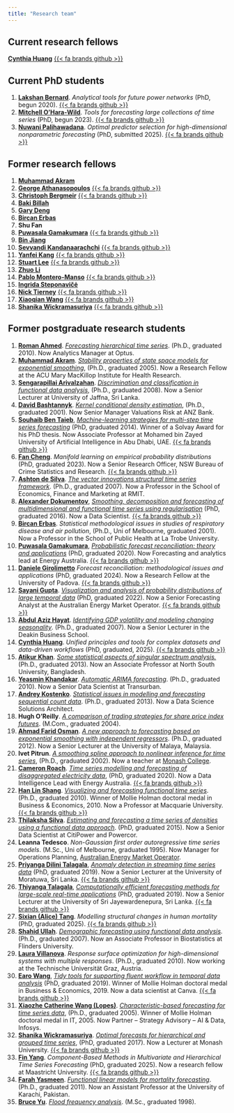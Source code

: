 ```yaml
---
title: "Research team"
---
```


## Current research fellows

**[Cynthia Huang](https://www.cynthiahqy.com)** [{{< fa brands github >}}](https://github.com/cynthiahqy)

## Current PhD students

  1. **[Lakshan Bernard](https://optima.org.au/staff/lakshan/)**. *Analytical tools for future power networks* (PhD, begun 2020). [{{< fa brands github >}}](https://github.com/mkldb)
  2. **[Mitchell O'Hara-Wild](https://mitchelloharawild.com)**. *Tools for forecasting large collections of time series* (PhD, begun 2023). [{{< fa brands github >}}](https://github.com/mitchelloharawild)
  3. **[Nuwani Palihawadana](https://nuwanipalihawadana.netlify.app/)**. *Optimal predictor selection for high-dimensional nonparametric forecasting* (PhD, submitted 2025). [{{< fa brands github >}}](https://github.com/nuwani-palihawadana)

## Former research fellows

  1. **[Muhammad Akram](https://www.acu.edu.au/research-and-enterprise/our-research-institutes/mary-mackillop-institute-for-health-research/our-people/muhammad-akram)**
  2. **[George Athanasopoulos](https://research.monash.edu/en/persons/george-athanasopoulos)** [{{< fa brands github >}}](https://github.com/georgeAthana)
  3. **[Christoph Bergmeir](https://www.cbergmeir.com/)** [{{< fa brands github >}}](https://github.com/cbergmeir)
  4. **[Baki Billah](https://research.monash.edu/en/persons/md-billah)**
  5. **[Gary Deng](https://www.linkedin.com/in/gary-minfeng-deng)**
  6. **[Bircan Erbas](https://scholars.latrobe.edu.au/display/berbas)**
  7. **Shu Fan**
  8. **[Puwasala Gamakumara](https://www.linkedin.com/in/puwasala-gamakumara-phd/)** [{{< fa brands github >}}](https://github.com/PuwasalaG)
  9. **[Bin Jiang](https://www.linkedin.com/in/bin-jiang-44918b28/)**
  10.  **[Sevvandi Kandanaarachchi](https://sevvandi.github.io)** [{{< fa brands github >}}](https://github.com/sevvandi)
  11. **[Yanfei Kang](http://yanfei.site)** [{{< fa brands github >}}](https://github.com/ykang)
  12. **[Stuart Lee](https://stuartlee.org/)** [{{< fa brands github >}}](https://github.com/sa-lee/)
  13. **[Zhuo Li](https://sites.google.com/view/zhuo-li/home)**
  14. **[Pablo Montero-Manso](https://www.sydney.edu.au/business/about/our-people/academic-staff/pablo-monteromanso.html)** [{{< fa brands github >}}](https://github.com/pmontman)
  15. **[Ingrida Steponavičė](https://www.linkedin.com/in/ingridasteponavice/)**
  16. **[Nick Tierney](https://www.njtierney.com/)** [{{< fa brands github >}}](https://github.com/njtierney)
  17. **[Xiaoqian Wang](https://xqnwang.rbind.io)** [{{< fa brands github >}}](https://github.com/xqnwang)
  18. **[Shanika Wickramasuriya](https://research.monash.edu/en/persons/shanika-wickramasuriya)** [{{< fa brands github >}}](https://github.com/ShanikaLW)

## Former postgraduate research students

  1. **[Roman Ahmed](https://www.linkedin.com/in/romanahmed)**. [*Forecasting hierarchical time series*](https://bridges.monash.edu/articles/thesis/Forecasting_hierarchical_time_series/14956233). (Ph.D., graduated 2010). Now Analytics Manager at Optus.
  2. **[Muhammad Akram](https://www.acu.edu.au/research-and-enterprise/our-research-institutes/mary-mackillop-institute-for-health-research/our-people/muhammad-akram)**. [*Stability properties of state space models for exponential smoothing*](https://bridges.monash.edu/articles/thesis/Stability_properties_of_state_space_models_for_exponential_smoothing/14873391), (Ph.D., graduated 2005). Now a Research Fellow at the ACU Mary MacKillop Institute for Health Research.
  3. **[Sengarapillai Arivalzahan](https://maths.jfn.ac.lk/index.php/dr-s-arivalzahan/)**. [*Discrimination and classification in functional data analysis*](https://bridges.monash.edu/articles/thesis/Discrimination_and_classification_in_functional_data_analysis/14971401), (Ph.D., graduated 2008). Now a Senior Lecturer at University of Jaffna, Sri Lanka.
  4. **[David Bashtannyk](https://www.linkedin.com/in/david-bashtannyk-53b30796)**. [*Kernel conditional density estimation*](https://bridges.monash.edu/articles/thesis/Kernel_conditional_density_estimation/14873652), (Ph.D., graduated 2001). Now Senior Manager  Valuations Risk at ANZ Bank.
  5. **[Souhaib Ben Taieb](http://souhaib-bentaieb.com/)**, *[Machine-learning strategies for multi-step time series forecasting](https://souhaib-bentaieb.com/papers/2014_phd.pdf)* (PhD, graduated 2014). Winner of a Solvay Award for his PhD thesis. Now Associate Professor at Mohamed bin Zayed University of Artificial Intelligence in Abu Dhabi, UAE. [{{< fa brands github >}}](https://github.com/bsouhaib/)
  6. **[Fan Cheng](https://www.linkedin.com/in/fan-cheng)**. *Manifold learning on empirical probability distributions* (PhD, graduated 2023). Now a Senior Research Officer, NSW Bureau of Crime Statistics and Research. [{{< fa brands github >}}](https://github.com/ffancheng)
  7. **[Ashton de Silva](https://academics.rmit.edu.au/ashton-desilva)**. [*The vector innovations structural time series framework*](https://bridges.monash.edu/articles/thesis/The_vector_innovations_structural_time_series_framework/14874258). (Ph.D., graduated 2007). Now a Professor in the School of Economics, Finance and Marketing at RMIT.
  8. **[Alexander Dokumentov](https://www.linkedin.com/in/dokumentov/)**, *[Smoothing, decomposition and forecasting of multidimensional and functional time series using regularisation](https://bridges.monash.edu/articles/thesis/Smoothing_decomposition_and_forecasting_of_multidimensional_and_functional_time_series_using_regularisation/4713580)* (PhD, graduated 2016). Now a Data Scientist. [{{< fa brands github >}}](https://github.com/dokal01/)
  9.  **[Bircan Erbas](https://scholars.latrobe.edu.au/display/berbas)**. *Statistical methodological issues in studies of respiratory disease and air pollution*, (Ph.D., Uni of Melbourne, graduated 2001). Now a Professor in the School of Public Health at La Trobe University.
  10. **[Puwasala Gamakumara](https://www.linkedin.com/in/puwasala-gamakumara-phd/)**, [*Probabilistic forecast reconciliation: theory and applications*](https://bridges.monash.edu/articles/thesis/Probabilistic_Forecast_Reconciliation_Theory_and_Applications/11869533) (PhD, graduated 2020).  Now Forecasting and analytics lead at Energy Australia. [{{< fa brands github >}}](https://github.com/PuwasalaG)
  11. **[Daniele Girolimetto](https://danigiro.github.io)** *Forecast reconciliation: methodological issues and applications* (PhD, graduated 2024). Now a Research Fellow at the University of Padova. [{{< fa brands github >}}](https://github.com/danigiro)
  12. **[Sayani Gupta](https://au.linkedin.com/in/sayanigupta)**. [*Visualization and analysis of probability distributions of large temporal data*](https://bridges.monash.edu/articles/thesis/Visualization_and_analysis_of_probability_distributions_of_large_temporal_data/19304453) (PhD, graduated 2022). Now a Senior Forecasting Analyst at the Australian Energy Market Operator. [{{< fa brands github >}}](https://github.com/Sayani07)
  13. **[Abdul Aziz Hayat](https://experts.deakin.edu.au/4826-abdul-hayat-muhammad)**. *[Identifying GDP volatility and modeling changing seasonality](https://bridges.monash.edu/articles/thesis/Identifying_GDP_volatility_and_modeling_changing_seasonality/14835549)*. (Ph.D., graduated 2007). Now a Senior Lecturer in the Deakin Business School.
  14. **[Cynthia Huang](https://www.cynthiahqy.com)**. *Unified principles and tools for complex datasets and data-driven workflows* (PhD, graduated, 2025). [{{< fa brands github >}}](https://github.com/cynthiahqy)
  15. **[Atikur Khan](https://atikurkhan.net/)**. [*Some statistical aspects of singular spectrum analysis.*](https://bridges.monash.edu/articles/thesis/Some_statistical_aspects_of_singular_spectrum_analysis/4704922) (Ph.D., graduated 2013). Now an Associate Professor at North South University, Bangladesh.
  16. **[Yeasmin Khandakar](https://www.linkedin.com/in/yeasminkhandakar/)**. *[Automatic ARIMA forecasting](https://bridges.monash.edu/articles/thesis/Automatic_ARIMA_forecasting/14928636)*. (Ph.D., graduated 2010). Now a Senior Data Scientist at Transurban.
  17. **[Andrey Kostenko](https://www.linkedin.com/in/akoste01/)**. [*Statistical issues in modelling and forecasting sequential count data*](https://bridges.monash.edu/articles/thesis/Statistical_issues_in_modelling_and_forecasting_sequential_count_data/4628290). (Ph.D., graduated 2013). Now a Data Science Solutions Architect.
  18. **Hugh O'Reilly**. *[A comparison of trading strategies for share price index futures](https://bridges.monash.edu/articles/thesis/A_comparison_of_trading_strategies_for_share_price_index_futures/19548238)*. (M.Com., graduated 2004).
  19. **[Ahmad Farid Osman](https://umexpert.um.edu.my/faridosman.html)**. *[A new approach to forecasting based on exponential smoothing with independent regressors](https://bridges.monash.edu/articles/thesis/A_new_approach_to_forecasting_based_on_exponential_smoothing_with_independent_regressors/4649045)*. (Ph.D., graduated 2012). Now a Senior Lecturer at the University of Malaya, Malaysia.
  20. **Ivet Pitrun**. *[A smoothing spline approach to nonlinear inference for time series](https://bridges.monash.edu/articles/thesis/A_smoothing_spline_approach_to_nonlinear_inference_for_time_series/5466688)*, (Ph.D., graduated 2002). Now a teacher at [Monash College](http://www.monash.edu/monashcollege).
  21. **[Cameron Roach](https://www.linkedin.com/in/cameron-roach-00873b69/)**. *[Time series modelling and forecasting of disaggregated electricity data](https://bridges.monash.edu/articles/thesis/Time_series_modelling_and_forecasting_of_disaggregated_electricity_data/12671585)*, (PhD, graduated 2020). Now a Data Intelligence Lead with Energy Australia. [{{< fa brands github >}}](https://github.com/camroach87/)
  22. **[Han Lin Shang](https://researchers.mq.edu.au/en/persons/hanlin-shang)**. *[Visualizing and forecasting functional time series](https://bridges.monash.edu/articles/thesis/Visualizing_and_forecasting_functional_time_series/4546333)*. (Ph.D., graduated 2010). Winner of Mollie Holman doctoral medal in Business &amp; Economics, 2010. Now a Professor at Macquarie University. [{{< fa brands github >}}](https://github.com/hanshang/)
  23. **[Thilaksha Silva](https://www.linkedin.com/in/thilakshasilva/)**. *[Estimating and forecasting a time series of densities using a functional data approach](https://bridges.monash.edu/articles/thesis/Estimating_and_forecasting_a_time_series_of_densities_using_a_functional_data_approach/4679500)*. (PhD, graduated 2015). Now a Senior Data Scientist at CitiPower and Powercor.
  24. **Leanna Tedesco**. *Non-Gaussian first order autoregressive time series models*. (M.Sc., Uni of Melbourne, graduated 1995). Now Manager for Operations Planning, [Australian Energy Market Operator](https://aemo.com.au/en/about/careers/employee-stories/employee-in-the-spotlight-with-leanna-tedesco).
  25. **[Priyanga Dilini Talagala](http://prital.netlify.app/)**, [*Anomaly detection in streaming time series data*](https://bridges.monash.edu/articles/thesis/Anomaly_Detection_in_Streaming_Time_Series_Data/11302250) (PhD, graduated 2019). Now a Senior Lecturer at the University of Moratuwa, Sri Lanka. [{{< fa brands github >}}](https://github.com/pridiltal)
  26. **[Thiyanga Talagala](https://thiyanga.netlify.app/)**, [*Computationally efficient forecasting methods for large-scale real-time applications*](https://bridges.monash.edu/articles/thesis/Computationally_Efficient_Forecasting_Methods_for_Large-Scale_Real-Time_Applications/10310507) (PhD, graduated 2019). Now a Senior Lecturer at the University of Sri Jayewardenepura, Sri Lanka. [{{< fa brands github >}}](https://github.com/thiyangt)
  27. **[Sixian (Alice) Tang](https://scholar.google.com/citations?user=THxPqDwAAAAJ&hl=en)**. *Modelling structural changes in human mortality* (PhD, graduated 2025). [{{< fa brands github >}}](https://github.com/zxzx121hinata)
  28. **[Shahid Ullah](https://www.flinders.edu.au/people/shahid.ullah)**. *[Demographic forecasting using functional data analysis](https://bridges.monash.edu/articles/thesis/Demographic_forecasting_using_functional_data_analysis/14876214)*. (Ph.D., graduated 2007). Now an Associate Professor in Biostatistics at Flinders University.
  29. **[Laura Villanova](https://scholar.google.com.au/citations?user=OeZdcD0AAAAJ)**. *Response surface optimization for high-dimensional systems with multiple responses*. (Ph.D., graduated 2010). Now working at the Technische Universität Graz, Austria.
  30. **[Earo Wang](http://earo.me)**, [*Tidy tools for supporting fluent workflow in temporal data analysis*](https://bridges.monash.edu/articles/thesis/Tidy_tools_for_supporting_fluent_workflow_in_temporal_data_analysis/11302226) (PhD, graduated 2019). Winner of Mollie Holman doctoral medal in Business &amp; Economics, 2019. Now a data scientist at Canva. [{{< fa brands github >}}](https://github.com/earowang)
  31. **[Xiaozhe Catherine Wang (Lopes)](https://www.linkedin.com/in/catherine-lopes/)**. *[Characteristic-based forecasting for time series data](https://bridges.monash.edu/articles/thesis/Characteristic-based_forecasting_for_time_series_data/14973339)*, (Ph.D., graduated 2005). Winner of Mollie Holman doctoral medal in IT, 2005. Now Partner -- Strategy Advisory -- AI & Data, Infosys.
  32. **[Shanika Wickramasuriya](https://research.monash.edu/en/persons/shanika-wickramasuriya)**. [*Optimal forecasts for hierarchical and grouped time series*](https://bridges.monash.edu/articles/thesis/Optimal_forecasts_for_hierarchical_and_grouped_time_series/5032136), (PhD, graduated 2017). Now a Lecturer at Monash University. [{{< fa brands github >}}](https://github.com/ShanikaLW)
  33. **[Fin Yang](https://yangzhuoranyang.com/)**. *Component-Based Methods in Multivariate and Hierarchical Time Series Forecasting* (PhD, graduated 2025). Now a research fellow at Maastricht University. [{{< fa brands github >}}](https://github.com/finyang/)
  34. **[Farah Yasmeen](https://www.researchgate.net/profile/Farah_Yasmeen)**. *[Functional linear models for mortality forecasting](https://bridges.monash.edu/articles/thesis/Functional_linear_models_for_mortality_forecasting/5044465)*. (Ph.D., graduated 2011). Now an Assistant Professor at the University of Karachi, Pakistan.
  35. **[Bruce Yu](https://www.linkedin.com/in/bruce-yu-198a3a10)**. *[Flood frequency analysis](https://bridges.monash.edu/articles/thesis/Flood_frequency_analysis/19574389)*. (M.Sc., graduated 1998).
